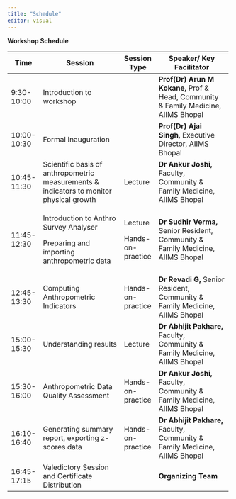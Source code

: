 ```yaml
---
title: "Schedule"
editor: visual
---
```


**Workshop Schedule**

+-------------+-----------------------------------------------------------------------------------------+-------------------+------------------------------------------------------------------------------------+
| Time        | Session                                                                                 | Session Type      | Speaker/ Key Facilitator                                                           |
+=============+=========================================================================================+===================+====================================================================================+
| 9:30-10:00  | Introduction to workshop                                                                |                   | **Prof(Dr) Arun M Kokane,** Prof & Head, Community & Family Medicine, AIIMS Bhopal |
+-------------+-----------------------------------------------------------------------------------------+-------------------+------------------------------------------------------------------------------------+
| 10:00-10:30 | Formal Inauguration                                                                     |                   | **Prof(Dr) Ajai Singh,** Executive Director, AIIMS Bhopal                          |
+-------------+-----------------------------------------------------------------------------------------+-------------------+------------------------------------------------------------------------------------+
| 10:45-11:30 | Scientific basis of anthropometric measurements & indicators to monitor physical growth | Lecture           | **Dr Ankur Joshi,** Faculty, Community & Family Medicine, AIIMS Bhopal             |
+-------------+-----------------------------------------------------------------------------------------+-------------------+------------------------------------------------------------------------------------+
| 11:45-12:30 | Introduction to Anthro Survey Analyser                                                  | Lecture           | **Dr Sudhir Verma,** Senior Resident, Community & Family Medicine, AIIMS Bhopal    |
|             |                                                                                         |                   |                                                                                    |
|             | Preparing and importing anthropometric data                                             | Hands-on-practice |                                                                                    |
+-------------+-----------------------------------------------------------------------------------------+-------------------+------------------------------------------------------------------------------------+
| 12:45-13:30 | Computing Anthropometric Indicators                                                     | Hands-on-practice | **Dr Revadi G,** Senior Resident, Community & Family Medicine, AIIMS Bhopal        |
+-------------+-----------------------------------------------------------------------------------------+-------------------+------------------------------------------------------------------------------------+
| 15:00-15:30 | Understanding results                                                                   | Lecture           | **Dr Abhijit Pakhare,** Faculty, Community & Family Medicine, AIIMS Bhopal         |
+-------------+-----------------------------------------------------------------------------------------+-------------------+------------------------------------------------------------------------------------+
| 15:30-16:00 | Anthropometric Data Quality Assessment                                                  | Hands-on-practice | **Dr Ankur Joshi,** Faculty, Community & Family Medicine, AIIMS Bhopal             |
+-------------+-----------------------------------------------------------------------------------------+-------------------+------------------------------------------------------------------------------------+
| 16:10-16:40 | Generating summary report, exporting z-scores data                                      | Hands-on-practice | **Dr Abhijit Pakhare,** Faculty, Community & Family Medicine, AIIMS Bhopal         |
+-------------+-----------------------------------------------------------------------------------------+-------------------+------------------------------------------------------------------------------------+
| 16:45-17:15 | Valedictory Session and Certificate Distribution                                        |                   | **Organizing Team**                                                                |
+-------------+-----------------------------------------------------------------------------------------+-------------------+------------------------------------------------------------------------------------+
